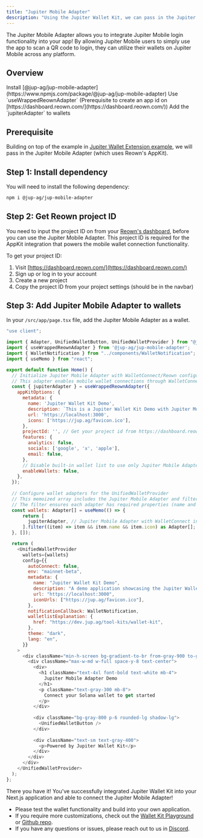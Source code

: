 ---
title: "Jupiter Mobile Adapter"
description: "Using the Jupiter Wallet Kit, we can pass in the Jupiter Mobile Adapter as a wallet in your app."
---

<Note>
The Jupiter Mobile Adapter allows you to integrate Jupiter Mobile login functionality into your app! By allowing Jupiter Mobile users to simply use the app to scan a QR code to login, they can utilize their wallets on Jupiter Mobile across any platform.
</Note>

## Overview

<Steps>
  <Step >
    Install [@jup-ag/jup-mobile-adapter](https://www.npmjs.com/package/@jup-ag/jup-mobile-adapter)
  </Step>
  <Step>
    Use `useWrappedReownAdapter` (Prerequisite to create an app id on [https://dashboard.reown.com/](https://dashboard.reown.com/))
  </Step>
  <Step>
    Add the `jupiterAdapter` to wallets
  </Step>
</Steps>

## Prerequisite

Building on top of the example in [Jupiter Wallet Extension example](/tool-kits/wallet-kit/jupiter-wallet-extension), we will pass in the Jupiter Mobile Adapter (which uses Reown's AppKit).

## Step 1: Install dependency

You will need to install the following dependency:

```bash
npm i @jup-ag/jup-mobile-adapter
```

<Card title="Download Jupiter Mobile">
  <CardGroup cols={3}>
    <Card title="iOS" icon="apple" href="https://apps.apple.com/us/app/jupiter-mobile/id6484069059" horizontal/>
    <Card title="Android" icon="android" href="https://play.google.com/store/apps/details?id=ag.jup.jupiter.android" horizontal/>
    <Card title="Web" icon="globe" href="https://jup.ag/mobile" horizontal/>
  </CardGroup>
</Card>

## Step 2: Get Reown project ID

You need to input the project ID on from your [Reown's dashboard](https://dashboard.reown.com/), before you can use the Jupiter Mobile Adapter. This project ID is required for the AppKit integration that powers the mobile wallet connection functionality.

To get your project ID:
1. Visit [https://dashboard.reown.com/](https://dashboard.reown.com/)
2. Sign up or log in to your account
3. Create a new project
4. Copy the project ID from your project settings (should be in the navbar)

## Step 3: Add Jupiter Mobile Adapter to wallets

In your `/src/app/page.tsx` file, add the Jupiter Mobile Adapter as a wallet.

```js expandable
"use client";

import { Adapter, UnifiedWalletButton, UnifiedWalletProvider } from "@jup-ag/wallet-adapter";
import { useWrappedReownAdapter } from '@jup-ag/jup-mobile-adapter';
import { WalletNotification } from "../components/WalletNotification";
import { useMemo } from "react";

export default function Home() {
  // Initialize Jupiter Mobile Adapter with WalletConnect/Reown configuration
  // This adapter enables mobile wallet connections through WalletConnect protocol
  const { jupiterAdapter } = useWrappedReownAdapter({
    appKitOptions: {
      metadata: {
        name: 'Jupiter Wallet Kit Demo',
        description: `This is a Jupiter Wallet Kit Demo with Jupiter Mobile Adapter`,
        url: 'https://localhost:3000',
        icons: ['https://jup.ag/favicon.ico'],
      },
      projectId: '', // Get your project id from https://dashboard.reown.com/
      features: {
        analytics: false,
        socials: ['google', 'x', 'apple'],
        email: false,
      },
      // Disable built-in wallet list to use only Jupiter Mobile Adapter
      enableWallets: false,
    },
  });
  
  // Configure wallet adapters for the UnifiedWalletProvider
  // This memoized array includes the Jupiter Mobile Adapter and filters out any invalid adapters
  // The filter ensures each adapter has required properties (name and icon) before being used
  const wallets: Adapter[] = useMemo(() => {
      return [
        jupiterAdapter, // Jupiter Mobile Adapter with WalletConnect integration
      ].filter((item) => item && item.name && item.icon) as Adapter[];
  }, []);

  return (
    <UnifiedWalletProvider
      wallets={wallets}
      config={{
        autoConnect: false,
        env: "mainnet-beta",
        metadata: {
          name: "Jupiter Wallet Kit Demo",
          description: "A demo application showcasing the Jupiter Wallet Kit",
          url: "https://localhost:3000",
          iconUrls: ["https://jup.ag/favicon.ico"],
        },
        notificationCallback: WalletNotification,
        walletlistExplanation: {
          href: "https://dev.jup.ag/tool-kits/wallet-kit",
        },
        theme: "dark",
        lang: "en",
      }}
    >
      <div className="min-h-screen bg-gradient-to-br from-gray-900 to-gray-800 flex flex-col items-center justify-center p-8">
        <div className="max-w-md w-full space-y-8 text-center">
          <div>
            <h1 className="text-4xl font-bold text-white mb-4">
              Jupiter Mobile Adapter Demo
            </h1>
            <p className="text-gray-300 mb-8">
              Connect your Solana wallet to get started
            </p>
          </div>
          
          <div className="bg-gray-800 p-6 rounded-lg shadow-lg">
            <UnifiedWalletButton />
          </div>
                    
          <div className="text-sm text-gray-400">
            <p>Powered by Jupiter Wallet Kit</p>
          </div>
        </div>
      </div>
    </UnifiedWalletProvider>
  );
};
```

There you have it! You've successfully integrated Jupiter Wallet Kit into your Next.js application and able to connect the Jupiter Mobile Adapter!

* Please test the wallet functionality and build into your own application.
* If you require more customizations, check out the [Wallet Kit Playground](https://wallet-kit.jup.ag) or [Github repo](https://github.com/TeamRaccoons/Unified-Wallet-Kit).
* If you have any questions or issues, please reach out to us in [Discord](https://discord.gg/jup).
